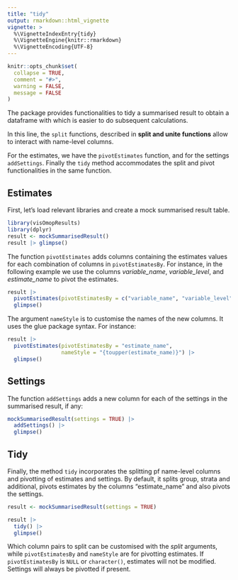 ```yaml
---
title: "tidy"
output: rmarkdown::html_vignette
vignette: >
  %\VignetteIndexEntry{tidy}
  %\VignetteEngine{knitr::rmarkdown}
  %\VignetteEncoding{UTF-8}
---
```


```r
knitr::opts_chunk$set(
  collapse = TRUE,
  comment = "#>",
  warning = FALSE,
  message = FALSE
)
```


The package provides functionalities to tidy a summarised result to obtain a dataframe with which is easier to do subsequent calculations. 

In this line, the `split` functions, described in **split and unite functions** allow to interact with name-level columns. 

For the estimates, we have the `pivotEstimates` function, and for the settings `addSettings`. Finally the `tidy` method accommodates the split and pivot functionalities in the same function.

## Estimates
First, let's load relevant libraries and create a mock summarised result table.
```r
library(visOmopResults)
library(dplyr)
result <- mockSummarisedResult()
result |> glimpse()
```

The function `pivotEstimates` adds columns containing the estimates values for each combination of columns in `pivotEstimatesBy`. For instance, in the following example we use the columns *variable_name*, *variable_level*, and *estimate_name* to pivot the estimates.

```r
result |> 
  pivotEstimates(pivotEstimatesBy = c("variable_name", "variable_level", "estimate_name")) |>
  glimpse()
```

The argument `nameStyle` is to customise the names of the new columns. It uses the glue package syntax. For instance:

```r
result |> 
  pivotEstimates(pivotEstimatesBy = "estimate_name",
                 nameStyle = "{toupper(estimate_name)}") |>
  glimpse()
```

## Settings
The function `addSettings` adds a new column for each of the settings in the summarised result, if any:
```r
mockSummarisedResult(settings = TRUE) |>
  addSettings() |>
  glimpse()
```

## Tidy
Finally, the method `tidy` incorporates the splitting pf name-level columns and pivotting of estimates and settings. By default, it splits group, strata and additional, pivots estimates by the columns "estimate_name" and also pivots the settings. 

```r
result <- mockSummarisedResult(settings = TRUE)

result |> 
  tidy() |> 
  glimpse()
```

Which column pairs to split can be customised with the *split* arguments, while `pivotEstimatesBy` and `nameStyle` are for pivotting estimates. If `pivotEstimatesBy` is `NULL` or `character()`, estimates will not be modified. Settings will always be pivotted if present. 
